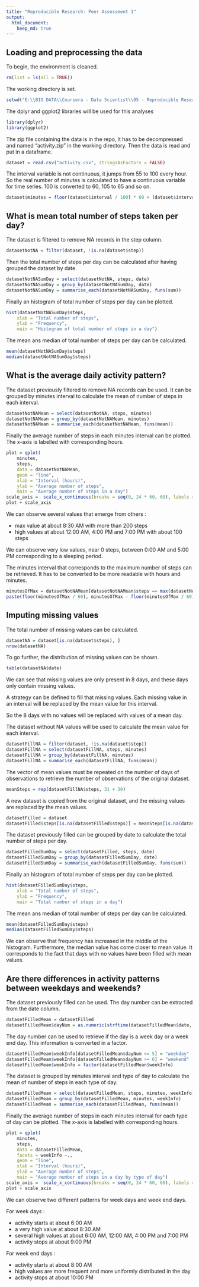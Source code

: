 ```yaml
---
title: "Reproducible Research: Peer Assessment 1"
output: 
  html_document:
    keep_md: true
---
```


## Loading and preprocessing the data

To begin, the environment is cleaned.
```r
rm(list = ls(all = TRUE))
```

The working directory is set.
```r
setwd("E:\\BIG DATA\\Coursera - Data Scientist\\05 - Reproducible Research\\PA1")
```

The dplyr and ggplot2 libraries will be used for this analyses
```r
library(dplyr)
library(ggplot2)
```

The zip file containing the data is in the repo, it has to be decompressed and named "activity.zip" in the working directory.
Then the data is read and put in a dataframe.
```r
dataset = read.csv("activity.csv", stringsAsFactors = FALSE)
```

The interval variable is not continuous, it jumps from 55 to 100 every hour.
So the real number of minutes is calculated to have a continuous variable for time series.
100 is converted to 60, 105 to 65 and so on.
```r
dataset$minutes = floor(dataset$interval / 100) * 60 + (dataset$interval - floor(dataset$interval / 100) * 100)
```

## What is mean total number of steps taken per day?

The dataset is filtered to remove NA records in the step column.
```r
datasetNotNA = filter(dataset, !is.na(dataset$step))
```

Then the total number of steps per day can be calculated after having grouped the dataset by date.
```r
datasetNotNASumDay = select(datasetNotNA, steps, date)
datasetNotNASumDay = group_by(datasetNotNASumDay, date)
datasetNotNASumDay = summarise_each(datasetNotNASumDay, funs(sum))
```

Finally an histogram of total number of steps per day can be plotted.
```r
hist(datasetNotNASumDay$steps,
	xlab = "Total number of steps", 
	ylab = "Frequency", 
	main = "Histogram of total number of steps in a day")
```

The mean ans median of total number of steps per day can be calculated.
```r
mean(datasetNotNASumDay$steps)
median(datasetNotNASumDay$steps)
```

## What is the average daily activity pattern?

The dataset previously filtered to remove NA records can be used.
It can be grouped by minutes interval to calculate the mean of number of steps in each interval.
```r
datasetNotNAMean = select(datasetNotNA, steps, minutes)
datasetNotNAMean = group_by(datasetNotNAMean, minutes)
datasetNotNAMean = summarise_each(datasetNotNAMean, funs(mean))
```

Finally the average number of steps in each minutes interval can be plotted.
The x-axis is labelled with corresponding hours.
```r
plot = qplot(
	minutes,
	steps,
	data = datasetNotNAMean,
	geom = "line",
	xlab = "Interval (hours)",
	ylab = "Average number of steps",
	main = "Average number of steps in a day")
scale_axis =  scale_x_continuous(breaks = seq(0, 24 * 60, 60), labels = 0:24)
plot + scale_axis
```

We can observe several values that emerge from others :

- max value at about 8:30 AM with more than 200 steps
- high values at about 12:00 AM, 4:00 PM and 7:00 PM with about 100 steps

We can observe very low values, near 0 steps, between 0:00 AM and 5:00 PM corresponding to a sleeping period.

The minutes interval that corresponds to the maximum number of steps can be retrieved.
It has to be converted to be more readable with hours and minutes.
```r
minutesOfMax = datasetNotNAMean[datasetNotNAMean$steps == max(datasetNotNAMean$steps), ]$minutes
paste(floor(minutesOfMax / 60), minutesOfMax - floor(minutesOfMax / 60) * 60, sep = ":")
```

## Imputing missing values

The total number of missing values can be calculated.
```r
datasetNA = dataset[is.na(dataset$steps), ]
nrow(datasetNA)
```

To go further, the distribution of missing values can be shown.
```r
table(datasetNA$date)
```

We can see that missing values are only present in 8 days, and these days only contain missing values.

A strategy can be defined to fill that missing values.
Each missing value in an interval will be replaced by the mean value for this interval.

So the 8 days with no values will be replaced with values of a mean day.

The dataset without NA values will be used to calculate the mean value for each interval.
```r
datasetFillNA = filter(dataset, !is.na(dataset$step))
datasetFillNA = select(datasetFillNA, steps, minutes)
datasetFillNA = group_by(datasetFillNA, minutes)
datasetFillNA = summarise_each(datasetFillNA, funs(mean))
```

The vector of mean values must be repeated on the number of days of observations to retrieve the number of observations of the original dataset.
```r
meanSteps = rep(datasetFillNA$steps, 31 + 30)
```

A new dataset is copied from the original dataset, and the missing values are replaced by the mean values.
```r
datasetFilled = dataset
datasetFilled$steps[is.na(datasetFilled$steps)] = meanSteps[is.na(datasetFilled$steps)]
```

The dataset previously filled can be grouped by date to calculate the total number of steps per day.
```r
datasetFilledSumDay = select(datasetFilled, steps, date)
datasetFilledSumDay = group_by(datasetFilledSumDay, date)
datasetFilledSumDay = summarise_each(datasetFilledSumDay, funs(sum))
```

Finally an histogram of total number of steps per day can be plotted.
```r
hist(datasetFilledSumDay$steps,
	xlab = "Total number of steps", 
	ylab = "Frequency", 
	main = "Total number of steps in a day")
```

The mean ans median of total number of steps per day can be calculated.
```r
mean(datasetFilledSumDay$steps)
median(datasetFilledSumDay$steps)
```

We can observe that frequency has increased in the middle of the histogram.
Furthermore, the median value has come closer to mean value.
It corresponds to the fact that days with no values have been filled with mean values.

## Are there differences in activity patterns between weekdays and weekends?

The dataset previously filled can be used.
The day number can be extracted from the date column.
```r
datasetFilledMean = datasetFilled
datasetFilledMean$dayNum = as.numeric(strftime(datasetFilledMean$date, format = "%u"))
```

The day number can be used to retrieve if the day is a week day or a week end day.
This information is converted in a factor.
```r
datasetFilledMean$weekInfo[datasetFilledMean$dayNum <= 5] = "weekday"
datasetFilledMean$weekInfo[datasetFilledMean$dayNum >= 6] = "weekend"
datasetFilledMean$weekInfo = factor(datasetFilledMean$weekInfo)
```

The dataset is grouped by minutes interval and type of day to calculate the mean of number of steps in each type of day.
```r
datasetFilledMean = select(datasetFilledMean, steps, minutes, weekInfo)
datasetFilledMean = group_by(datasetFilledMean, minutes, weekInfo)
datasetFilledMean = summarise_each(datasetFilledMean, funs(mean))
```

Finally the average number of steps in each minutes interval for each type of day can be plotted.
The x-axis is labelled with corresponding hours.
```r
plot = qplot(
	minutes,
	steps,
	data = datasetFilledMean,
	facets = weekInfo ~.,
	geom = "line",
	xlab = "Interval (hours)",
	ylab = "Average number of steps",
	main = "Average number of steps in a day by type of day")
scale_axis =  scale_x_continuous(breaks = seq(0, 24 * 60, 60), labels = 0:24)
plot + scale_axis
```

We can observe two different patterns for week days and week end days.

For week days :

- activity starts at about 6:00 AM
- a very high value at about 8:30 AM
- several high values at about 6:00 AM, 12:00 AM, 4:00 PM and 7:00 PM
- activity stops at about 9:00 PM

For week end days :

- activity starts at about 8:00 AM
- high values are more frequent and more uniformly distributed in the day
- activity stops at about 10:00 PM

